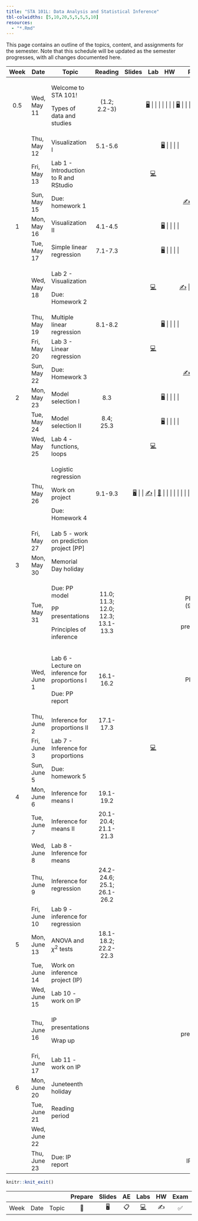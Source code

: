 ```yaml
---
title: "STA 101L: Data Analysis and Statistical Inference"
tbl-colwidths: [5,10,20,5,5,5,5,10]
resources: 
  - "*.Rmd"
---
```


This page contains an outline of the topics, content, and assignments for the semester. Note that this schedule will be updated as the semester progresses, with all changes documented here.

::: column-screen-inset-right
+------+--------------+------------------------------------------------+-----------------------------------+--------------------------------------------------------------------------+--------------------------------------------------------------------------------------------------------------------------------------------------+---------------------+----------------------------------------------------------------------------+
| Week | Date         | Topic                                          | Reading                           | Slides                                                                   | Lab                                                                                                                                              | HW                  | Project                                                                    |
+:====:+==============+================================================+:=================================:+:========================================================================:+:================================================================================================================================================:+:===================:+:==========================================================================:+
| 0.5  | Wed, May 11  | Welcome to STA 101!                            | (1.2; 2.2-3)                      | [🖥️](/slides/lec-1.html "Lecture slides"){aria-label="Lecture 1 slides"} |                                                                                                                                                  |                     |                                                                            |
|      |              |                                                |                                   |                                                                          |                                                                                                                                                  |                     |                                                                            |
|      |              | Types of data and studies                      |                                   | [🖥️](/slides/lec-2.html "Lecture slides"){aria-label="Lecture 2 slides"} |                                                                                                                                                  |                     |                                                                            |
+------+--------------+------------------------------------------------+-----------------------------------+--------------------------------------------------------------------------+--------------------------------------------------------------------------------------------------------------------------------------------------+---------------------+----------------------------------------------------------------------------+
|      | Thu, May 12  | Visualization I                                | 5.1-5.6                           | [🖥️](/slides/lec-3.html "Lecture slides"){aria-label="Lecture 3 slides"} |                                                                                                                                                  |                     |                                                                            |
+------+--------------+------------------------------------------------+-----------------------------------+--------------------------------------------------------------------------+--------------------------------------------------------------------------------------------------------------------------------------------------+---------------------+----------------------------------------------------------------------------+
|      | Fri, May 13  | Lab 1 - Introduction to R and RStudio          |                                   |                                                                          | [💻](https://openintro.shinyapps.io/ims-01-data-01/ "Lab instructions"){aria-label="Lab 1 instructions"}                                         |                     |                                                                            |
+------+--------------+------------------------------------------------+-----------------------------------+--------------------------------------------------------------------------+--------------------------------------------------------------------------------------------------------------------------------------------------+---------------------+----------------------------------------------------------------------------+
|      | Sun, May 15  | Due: homework 1                                |                                   |                                                                          |                                                                                                                                                  | [✍️](/hw/hw-1.html) |                                                                            |
+------+--------------+------------------------------------------------+-----------------------------------+--------------------------------------------------------------------------+--------------------------------------------------------------------------------------------------------------------------------------------------+---------------------+----------------------------------------------------------------------------+
| 1    | Mon, May 16  | Visualization II                               | 4.1-4.5                           | [🖥️](/slides/lec-3.html "Lecture slides"){aria-label="Lecture 3 slides"} |                                                                                                                                                  |                     |                                                                            |
+------+--------------+------------------------------------------------+-----------------------------------+--------------------------------------------------------------------------+--------------------------------------------------------------------------------------------------------------------------------------------------+---------------------+----------------------------------------------------------------------------+
|      | Tue, May 17  | Simple linear regression                       | 7.1-7.3                           | [🖥️](/slides/lec-4.html "Lecture slides"){aria-label="Lecture 4 slides"} |                                                                                                                                                  |                     |                                                                            |
+------+--------------+------------------------------------------------+-----------------------------------+--------------------------------------------------------------------------+--------------------------------------------------------------------------------------------------------------------------------------------------+---------------------+----------------------------------------------------------------------------+
|      | Wed, May 18  | Lab 2 - Visualization                          |                                   |                                                                          | [💻](http://openintrostat.github.io/oilabs-tidy/02_intro_to_data/intro_to_data.html "Lab instructions"){aria-label="Lab 1 instructions"}         | [✍️](/hw/hw-2.html) |                                                                            |
|      |              |                                                |                                   |                                                                          |                                                                                                                                                  |                     |                                                                            |
|      |              | Due: Homework 2                                |                                   |                                                                          |                                                                                                                                                  |                     |                                                                            |
+------+--------------+------------------------------------------------+-----------------------------------+--------------------------------------------------------------------------+--------------------------------------------------------------------------------------------------------------------------------------------------+---------------------+----------------------------------------------------------------------------+
|      | Thu, May 19  | Multiple linear regression                     | 8.1-8.2                           | [🖥️](/slides/lec-5.html "Lecture slides"){aria-label="Lecture 4 slides"} |                                                                                                                                                  |                     |                                                                            |
+------+--------------+------------------------------------------------+-----------------------------------+--------------------------------------------------------------------------+--------------------------------------------------------------------------------------------------------------------------------------------------+---------------------+----------------------------------------------------------------------------+
|      | Fri, May 20  | Lab 3 - Linear regression                      |                                   |                                                                          | [💻](http://openintrostat.github.io/oilabs-tidy/08_simple_regression/simple_regression.html "Lab instructions"){aria-label="Lab 1 instructions"} |                     |                                                                            |
+------+--------------+------------------------------------------------+-----------------------------------+--------------------------------------------------------------------------+--------------------------------------------------------------------------------------------------------------------------------------------------+---------------------+----------------------------------------------------------------------------+
|      | Sun, May 22  | Due: Homework 3                                |                                   |                                                                          |                                                                                                                                                  | [✍️](/hw/hw-3.html) |                                                                            |
+------+--------------+------------------------------------------------+-----------------------------------+--------------------------------------------------------------------------+--------------------------------------------------------------------------------------------------------------------------------------------------+---------------------+----------------------------------------------------------------------------+
| 2    | Mon, May 23  | Model selection I                              | 8.3                               | [🖥️](/slides/lec-6.html "Lecture slides"){aria-label="Lecture 4 slides"} |                                                                                                                                                  |                     |                                                                            |
+------+--------------+------------------------------------------------+-----------------------------------+--------------------------------------------------------------------------+--------------------------------------------------------------------------------------------------------------------------------------------------+---------------------+----------------------------------------------------------------------------+
|      | Tue, May 24  | Model selection II                             | 8.4; 25.3                         | [🖥️](/slides/lec-6.html "Lecture slides"){aria-label="Lecture 4 slides"} |                                                                                                                                                  |                     |                                                                            |
+------+--------------+------------------------------------------------+-----------------------------------+--------------------------------------------------------------------------+--------------------------------------------------------------------------------------------------------------------------------------------------+---------------------+----------------------------------------------------------------------------+
|      | Wed, May 25  | Lab 4 - functions, loops                       |                                   |                                                                          | [💻](/documents/lab-5.pdf "Lab instructions"){aria-label="Lab 1 instructions"}                                                                   |                     |                                                                            |
+------+--------------+------------------------------------------------+-----------------------------------+--------------------------------------------------------------------------+--------------------------------------------------------------------------------------------------------------------------------------------------+---------------------+----------------------------------------------------------------------------+
|      | Thu, May 26  | Logistic regression                            | 9.1-9.3                           | [🖥️](/slides/lec-7.html "Lecture slides"){aria-label="Lecture 4 slides"} |                                                                                                                                                  | [✍️](/hw/hw-4.html) | [📂](/projects/rmd_tips.Rmd "Tips for rmd"){aria-label="Lecture 4 slides"} |
|      |              |                                                |                                   |                                                                          |                                                                                                                                                  |                     |                                                                            |
|      |              | Work on project                                |                                   |                                                                          |                                                                                                                                                  |                     |                                                                            |
|      |              |                                                |                                   |                                                                          |                                                                                                                                                  |                     |                                                                            |
|      |              | Due: Homework 4                                |                                   |                                                                          |                                                                                                                                                  |                     |                                                                            |
+------+--------------+------------------------------------------------+-----------------------------------+--------------------------------------------------------------------------+--------------------------------------------------------------------------------------------------------------------------------------------------+---------------------+----------------------------------------------------------------------------+
|      | Fri, May 27  | Lab 5 - work on prediction project \[PP\]      |                                   |                                                                          |                                                                                                                                                  |                     |                                                                            |
+------+--------------+------------------------------------------------+-----------------------------------+--------------------------------------------------------------------------+--------------------------------------------------------------------------------------------------------------------------------------------------+---------------------+----------------------------------------------------------------------------+
| 3    | Mon, May 30  | Memorial Day holiday                           |                                   |                                                                          |                                                                                                                                                  |                     |                                                                            |
+------+--------------+------------------------------------------------+-----------------------------------+--------------------------------------------------------------------------+--------------------------------------------------------------------------------------------------------------------------------------------------+---------------------+----------------------------------------------------------------------------+
|      | Tue, May 31  | Due: PP model                                  | 11.0; 11.3; 12.0; 12.3; 13.1-13.3 |                                                                          |                                                                                                                                                  |                     | PP model (9:00am)                                                          |
|      |              |                                                |                                   |                                                                          |                                                                                                                                                  |                     |                                                                            |
|      |              | PP presentations                               |                                   |                                                                          |                                                                                                                                                  |                     | PP presentation                                                            |
|      |              |                                                |                                   |                                                                          |                                                                                                                                                  |                     |                                                                            |
|      |              | Principles of inference                        |                                   |                                                                          |                                                                                                                                                  |                     |                                                                            |
+------+--------------+------------------------------------------------+-----------------------------------+--------------------------------------------------------------------------+--------------------------------------------------------------------------------------------------------------------------------------------------+---------------------+----------------------------------------------------------------------------+
|      | Wed, June 1  | Lab 6 - Lecture on inference for proportions I | 16.1-16.2                         |                                                                          |                                                                                                                                                  |                     | PP report                                                                  |
|      |              |                                                |                                   |                                                                          |                                                                                                                                                  |                     |                                                                            |
|      |              | Due: PP report                                 |                                   |                                                                          |                                                                                                                                                  |                     |                                                                            |
+------+--------------+------------------------------------------------+-----------------------------------+--------------------------------------------------------------------------+--------------------------------------------------------------------------------------------------------------------------------------------------+---------------------+----------------------------------------------------------------------------+
|      | Thu, June 2  | Inference for proportions II                   | 17.1-17.3                         |                                                                          |                                                                                                                                                  |                     |                                                                            |
+------+--------------+------------------------------------------------+-----------------------------------+--------------------------------------------------------------------------+--------------------------------------------------------------------------------------------------------------------------------------------------+---------------------+----------------------------------------------------------------------------+
|      | Fri, June 3  | Lab 7 - Inference for proportions              |                                   |                                                                          | [💻](https://openintro.shinyapps.io/ims-05-infer-01/ "Lab instructions"){aria-label="Lab 1 instructions"}                                        |                     |                                                                            |
+------+--------------+------------------------------------------------+-----------------------------------+--------------------------------------------------------------------------+--------------------------------------------------------------------------------------------------------------------------------------------------+---------------------+----------------------------------------------------------------------------+
|      | Sun, June 5  | Due: homework 5                                |                                   |                                                                          |                                                                                                                                                  |                     |                                                                            |
+------+--------------+------------------------------------------------+-----------------------------------+--------------------------------------------------------------------------+--------------------------------------------------------------------------------------------------------------------------------------------------+---------------------+----------------------------------------------------------------------------+
| 4    | Mon, June 6  | Inference for means I                          | 19.1-19.2                         |                                                                          |                                                                                                                                                  |                     |                                                                            |
+------+--------------+------------------------------------------------+-----------------------------------+--------------------------------------------------------------------------+--------------------------------------------------------------------------------------------------------------------------------------------------+---------------------+----------------------------------------------------------------------------+
|      | Tue, June 7  | Inference for means II                         | 20.1-20.4; 21.1-21.3              |                                                                          |                                                                                                                                                  |                     |                                                                            |
+------+--------------+------------------------------------------------+-----------------------------------+--------------------------------------------------------------------------+--------------------------------------------------------------------------------------------------------------------------------------------------+---------------------+----------------------------------------------------------------------------+
|      | Wed, June 8  | Lab 8 - Inference for means                    |                                   |                                                                          |                                                                                                                                                  |                     |                                                                            |
+------+--------------+------------------------------------------------+-----------------------------------+--------------------------------------------------------------------------+--------------------------------------------------------------------------------------------------------------------------------------------------+---------------------+----------------------------------------------------------------------------+
|      | Thu, June 9  | Inference for regression                       | 24.2-24.6; 25.1; 26.1-26.2        |                                                                          |                                                                                                                                                  |                     |                                                                            |
+------+--------------+------------------------------------------------+-----------------------------------+--------------------------------------------------------------------------+--------------------------------------------------------------------------------------------------------------------------------------------------+---------------------+----------------------------------------------------------------------------+
|      | Fri, June 10 | Lab 9 - inference for regression               |                                   |                                                                          |                                                                                                                                                  |                     |                                                                            |
+------+--------------+------------------------------------------------+-----------------------------------+--------------------------------------------------------------------------+--------------------------------------------------------------------------------------------------------------------------------------------------+---------------------+----------------------------------------------------------------------------+
| 5    | Mon, June 13 | ANOVA and $\chi^2$ tests                       | 18.1-18.2; 22.2-22.3              |                                                                          |                                                                                                                                                  |                     |                                                                            |
+------+--------------+------------------------------------------------+-----------------------------------+--------------------------------------------------------------------------+--------------------------------------------------------------------------------------------------------------------------------------------------+---------------------+----------------------------------------------------------------------------+
|      | Tue, June 14 | Work on inference project (IP)                 |                                   |                                                                          |                                                                                                                                                  |                     |                                                                            |
+------+--------------+------------------------------------------------+-----------------------------------+--------------------------------------------------------------------------+--------------------------------------------------------------------------------------------------------------------------------------------------+---------------------+----------------------------------------------------------------------------+
|      | Wed, June 15 | Lab 10 - work on IP                            |                                   |                                                                          |                                                                                                                                                  |                     |                                                                            |
+------+--------------+------------------------------------------------+-----------------------------------+--------------------------------------------------------------------------+--------------------------------------------------------------------------------------------------------------------------------------------------+---------------------+----------------------------------------------------------------------------+
|      | Thu, June 16 | IP presentations                               |                                   |                                                                          |                                                                                                                                                  |                     | IP presentation                                                            |
|      |              |                                                |                                   |                                                                          |                                                                                                                                                  |                     |                                                                            |
|      |              | Wrap up                                        |                                   |                                                                          |                                                                                                                                                  |                     |                                                                            |
+------+--------------+------------------------------------------------+-----------------------------------+--------------------------------------------------------------------------+--------------------------------------------------------------------------------------------------------------------------------------------------+---------------------+----------------------------------------------------------------------------+
|      | Fri, June 17 | Lab 11 - work on IP                            |                                   |                                                                          |                                                                                                                                                  |                     |                                                                            |
+------+--------------+------------------------------------------------+-----------------------------------+--------------------------------------------------------------------------+--------------------------------------------------------------------------------------------------------------------------------------------------+---------------------+----------------------------------------------------------------------------+
| 6    | Mon, June 20 | Juneteenth holiday                             |                                   |                                                                          |                                                                                                                                                  |                     |                                                                            |
+------+--------------+------------------------------------------------+-----------------------------------+--------------------------------------------------------------------------+--------------------------------------------------------------------------------------------------------------------------------------------------+---------------------+----------------------------------------------------------------------------+
|      | Tue, June 21 | Reading period                                 |                                   |                                                                          |                                                                                                                                                  |                     |                                                                            |
+------+--------------+------------------------------------------------+-----------------------------------+--------------------------------------------------------------------------+--------------------------------------------------------------------------------------------------------------------------------------------------+---------------------+----------------------------------------------------------------------------+
|      | Wed, June 22 |                                                |                                   |                                                                          |                                                                                                                                                  |                     |                                                                            |
+------+--------------+------------------------------------------------+-----------------------------------+--------------------------------------------------------------------------+--------------------------------------------------------------------------------------------------------------------------------------------------+---------------------+----------------------------------------------------------------------------+
|      | Thu, June 23 | Due: IP report                                 |                                   |                                                                          |                                                                                                                                                  |                     | IP report                                                                  |
+------+--------------+------------------------------------------------+-----------------------------------+--------------------------------------------------------------------------+--------------------------------------------------------------------------------------------------------------------------------------------------+---------------------+----------------------------------------------------------------------------+
:::

```r
knitr::knit_exit()
```

|      |      |       | Prepare | Slides | AE  |                                                    Labs                                                    | HW  | Exam | Project |
|--------|--------|--------|:------:|:------:|:------:|:------:|:------:|:------:|:------:|
| Week | Date | Topic |   📖    |   🖥️   | 📋  | [💻](https://sakai.duke.edu/samigo-app/servlet/Login?id=6fa7ebf3-01af-42a6-91ba-3e813d3901221641094171786) | ✍️  |  ✅  |   📂    |
